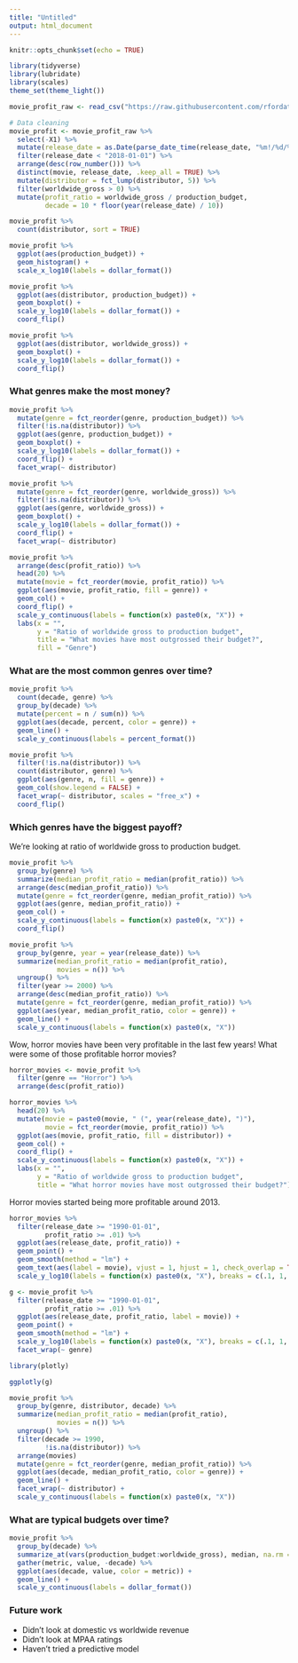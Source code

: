 ```yaml
---
title: "Untitled"
output: html_document
---
```


```r
knitr::opts_chunk$set(echo = TRUE)
```

```r
library(tidyverse)
library(lubridate)
library(scales)
theme_set(theme_light())
```


```r
movie_profit_raw <- read_csv("https://raw.githubusercontent.com/rfordatascience/tidytuesday/master/data/2018/2018-10-23/movie_profit.csv")
```

```r
# Data cleaning
movie_profit <- movie_profit_raw %>%
  select(-X1) %>%
  mutate(release_date = as.Date(parse_date_time(release_date, "%m!/%d/%Y"))) %>%
  filter(release_date < "2018-01-01") %>%
  arrange(desc(row_number())) %>%
  distinct(movie, release_date, .keep_all = TRUE) %>%
  mutate(distributor = fct_lump(distributor, 5)) %>%
  filter(worldwide_gross > 0) %>%
  mutate(profit_ratio = worldwide_gross / production_budget,
         decade = 10 * floor(year(release_date) / 10))
```

```r
movie_profit %>%
  count(distributor, sort = TRUE)

movie_profit %>%
  ggplot(aes(production_budget)) +
  geom_histogram() +
  scale_x_log10(labels = dollar_format())

movie_profit %>%
  ggplot(aes(distributor, production_budget)) +
  geom_boxplot() +
  scale_y_log10(labels = dollar_format()) +
  coord_flip()
```

```r
movie_profit %>%
  ggplot(aes(distributor, worldwide_gross)) +
  geom_boxplot() +
  scale_y_log10(labels = dollar_format()) +
  coord_flip()
```

### What genres make the most money?

```r
movie_profit %>%
  mutate(genre = fct_reorder(genre, production_budget)) %>%
  filter(!is.na(distributor)) %>%
  ggplot(aes(genre, production_budget)) +
  geom_boxplot() +
  scale_y_log10(labels = dollar_format()) +
  coord_flip() +
  facet_wrap(~ distributor)
```

```r
movie_profit %>%
  mutate(genre = fct_reorder(genre, worldwide_gross)) %>%
  filter(!is.na(distributor)) %>%
  ggplot(aes(genre, worldwide_gross)) +
  geom_boxplot() +
  scale_y_log10(labels = dollar_format()) +
  coord_flip() +
  facet_wrap(~ distributor)
```

```r
movie_profit %>%
  arrange(desc(profit_ratio)) %>%
  head(20) %>%
  mutate(movie = fct_reorder(movie, profit_ratio)) %>%
  ggplot(aes(movie, profit_ratio, fill = genre)) +
  geom_col() +
  coord_flip() +
  scale_y_continuous(labels = function(x) paste0(x, "X")) +
  labs(x = "",
       y = "Ratio of worldwide gross to production budget",
       title = "What movies have most outgrossed their budget?",
       fill = "Genre")
```

### What are the most common genres over time?

```r
movie_profit %>%
  count(decade, genre) %>%
  group_by(decade) %>%
  mutate(percent = n / sum(n)) %>%
  ggplot(aes(decade, percent, color = genre)) +
  geom_line() +
  scale_y_continuous(labels = percent_format())
```

```r
movie_profit %>%
  filter(!is.na(distributor)) %>%
  count(distributor, genre) %>%
  ggplot(aes(genre, n, fill = genre)) +
  geom_col(show.legend = FALSE) +
  facet_wrap(~ distributor, scales = "free_x") +
  coord_flip()
```



### Which genres have the biggest payoff?

We're looking at ratio of worldwide gross to production budget.

```r
movie_profit %>%
  group_by(genre) %>%
  summarize(median_profit_ratio = median(profit_ratio)) %>%
  arrange(desc(median_profit_ratio)) %>%
  mutate(genre = fct_reorder(genre, median_profit_ratio)) %>%
  ggplot(aes(genre, median_profit_ratio)) +
  geom_col() +
  scale_y_continuous(labels = function(x) paste0(x, "X")) +
  coord_flip()
```

```r
movie_profit %>%
  group_by(genre, year = year(release_date)) %>%
  summarize(median_profit_ratio = median(profit_ratio),
            movies = n()) %>%
  ungroup() %>%
  filter(year >= 2000) %>%
  arrange(desc(median_profit_ratio)) %>%
  mutate(genre = fct_reorder(genre, median_profit_ratio)) %>%
  ggplot(aes(year, median_profit_ratio, color = genre)) +
  geom_line() +
  scale_y_continuous(labels = function(x) paste0(x, "X"))
```

Wow, horror movies have been very profitable in the last few years! What were some of those profitable horror movies?

```r
horror_movies <- movie_profit %>%
  filter(genre == "Horror") %>%
  arrange(desc(profit_ratio))
```

```r
horror_movies %>%
  head(20) %>%
  mutate(movie = paste0(movie, " (", year(release_date), ")"),
         movie = fct_reorder(movie, profit_ratio)) %>%
  ggplot(aes(movie, profit_ratio, fill = distributor)) +
  geom_col() +
  coord_flip() +
  scale_y_continuous(labels = function(x) paste0(x, "X")) +
  labs(x = "",
       y = "Ratio of worldwide gross to production budget",
       title = "What horror movies have most outgrossed their budget?")
```

Horror movies started being more profitable around 2013.

```r
horror_movies %>%
  filter(release_date >= "1990-01-01",
         profit_ratio >= .01) %>%
  ggplot(aes(release_date, profit_ratio)) +
  geom_point() +
  geom_smooth(method = "lm") +
  geom_text(aes(label = movie), vjust = 1, hjust = 1, check_overlap = TRUE) +
  scale_y_log10(labels = function(x) paste0(x, "X"), breaks = c(.1, 1, 10, 100))
```

```r
g <- movie_profit %>%
  filter(release_date >= "1990-01-01",
         profit_ratio >= .01) %>%
  ggplot(aes(release_date, profit_ratio, label = movie)) +
  geom_point() +
  geom_smooth(method = "lm") +
  scale_y_log10(labels = function(x) paste0(x, "X"), breaks = c(.1, 1, 10, 100)) +
  facet_wrap(~ genre)

library(plotly)

ggplotly(g)
```

```r
movie_profit %>%
  group_by(genre, distributor, decade) %>%
  summarize(median_profit_ratio = median(profit_ratio),
            movies = n()) %>%
  ungroup() %>%
  filter(decade >= 1990,
         !is.na(distributor)) %>%
  arrange(movies)
  mutate(genre = fct_reorder(genre, median_profit_ratio)) %>%
  ggplot(aes(decade, median_profit_ratio, color = genre)) +
  geom_line() +
  facet_wrap(~ distributor) +
  scale_y_continuous(labels = function(x) paste0(x, "X"))
```


### What are typical budgets over time?

```r
movie_profit %>%
  group_by(decade) %>%
  summarize_at(vars(production_budget:worldwide_gross), median, na.rm = TRUE) %>%
  gather(metric, value, -decade) %>%
  ggplot(aes(decade, value, color = metric)) +
  geom_line() +
  scale_y_continuous(labels = dollar_format())
```

### Future work

* Didn't look at domestic vs worldwide revenue
* Didn't look at MPAA ratings
* Haven't tried a predictive model

